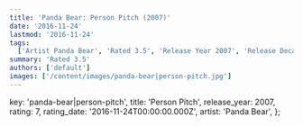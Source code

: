 ```yaml
---
title: 'Panda Bear: Person Pitch (2007)'
date: '2016-11-24'
lastmod: '2016-11-24'
tags:
  ['Artist Panda Bear', 'Rated 3.5', 'Release Year 2007', 'Release Decade 2000']
summary: 'Rated 3.5'
authors: ['default']
images: ['/content/images/panda-bear|person-pitch.jpg']
---
```


  key: 'panda-bear|person-pitch',
  title: 'Person Pitch',
  release_year: 2007,
  rating: 7,
  rating_date: '2016-11-24T00:00:00.000Z',
  artist: 'Panda Bear',
};

<MusicRating data={data} />
